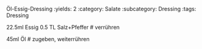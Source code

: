 Öl-Essig-Dressing
:yields: 2
:category: Salate
:subcategory: Dressing
:tags: Dressing

22.5ml Essig
0.5 TL Salz+Pfeffer
# verrühren

45ml Öl
# zugeben, weiterrühren
